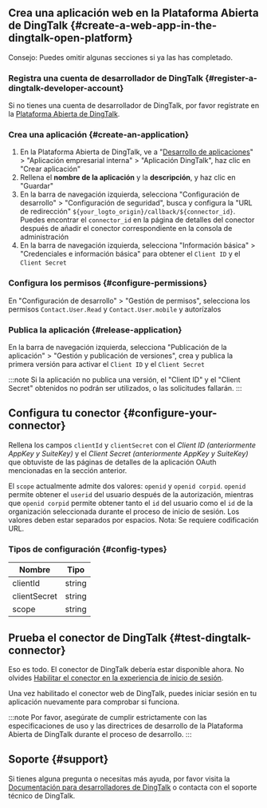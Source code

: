 ## Crea una aplicación web en la Plataforma Abierta de DingTalk \{#create-a-web-app-in-the-dingtalk-open-platform}

Consejo: Puedes omitir algunas secciones si ya las has completado.

### Registra una cuenta de desarrollador de DingTalk \{#register-a-dingtalk-developer-account}

Si no tienes una cuenta de desarrollador de DingTalk, por favor regístrate en la [Plataforma Abierta de DingTalk](https://open.dingtalk.com).

### Crea una aplicación \{#create-an-application}

1. En la Plataforma Abierta de DingTalk, ve a "[Desarrollo de aplicaciones](https://open-dev.dingtalk.com/fe/app)" > "Aplicación empresarial interna" > "Aplicación DingTalk", haz clic en "Crear aplicación"
2. Rellena el **nombre de la aplicación** y la **descripción**, y haz clic en "Guardar"
3. En la barra de navegación izquierda, selecciona "Configuración de desarrollo" > "Configuración de seguridad", busca y configura la "URL de redirección" `${your_logto_origin}/callback/${connector_id}`. Puedes encontrar el `connector_id` en la página de detalles del conector después de añadir el conector correspondiente en la consola de administración
4. En la barra de navegación izquierda, selecciona "Información básica" > "Credenciales e información básica" para obtener el `Client ID` y el `Client Secret`

### Configura los permisos \{#configure-permissions}

En "Configuración de desarrollo" > "Gestión de permisos", selecciona los permisos `Contact.User.Read` y `Contact.User.mobile` y autorízalos

### Publica la aplicación \{#release-application}

En la barra de navegación izquierda, selecciona "Publicación de la aplicación" > "Gestión y publicación de versiones", crea y publica la primera versión para activar el `Client ID` y el `Client Secret`

:::note
Si la aplicación no publica una versión, el "Client ID" y el "Client Secret" obtenidos no podrán ser utilizados, o las solicitudes fallarán.
:::

## Configura tu conector \{#configure-your-connector}

Rellena los campos `clientId` y `clientSecret` con el _Client ID (anteriormente AppKey y SuiteKey)_ y el _Client Secret (anteriormente AppKey y SuiteKey)_ que obtuviste de las páginas de detalles de la aplicación OAuth mencionadas en la sección anterior.

El `scope` actualmente admite dos valores: `openid` y `openid corpid`. `openid` permite obtener el `userid` del usuario después de la autorización, mientras que `openid corpid` permite obtener tanto el `id` del usuario como el `id` de la organización seleccionada durante el proceso de inicio de sesión. Los valores deben estar separados por espacios. Nota: Se requiere codificación URL.

### Tipos de configuración \{#config-types}

| Nombre       | Tipo   |
| ------------ | ------ |
| clientId     | string |
| clientSecret | string |
| scope        | string |

## Prueba el conector de DingTalk \{#test-dingtalk-connector}

Eso es todo. El conector de DingTalk debería estar disponible ahora. No olvides [Habilitar el conector en la experiencia de inicio de sesión](https://docs.logto.io/docs/recipes/configure-connectors/social-connector/enable-social-sign-in/).

Una vez habilitado el conector web de DingTalk, puedes iniciar sesión en tu aplicación nuevamente para comprobar si funciona.

:::note
Por favor, asegúrate de cumplir estrictamente con las especificaciones de uso y las directrices de desarrollo de la Plataforma Abierta de DingTalk durante el proceso de desarrollo.
:::

## Soporte \{#support}

Si tienes alguna pregunta o necesitas más ayuda, por favor visita la [Documentación para desarrolladores de DingTalk](https://open.dingtalk.com/document/orgapp/obtain-identity-credentials) o contacta con el soporte técnico de DingTalk.
